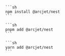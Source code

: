 
<SelectableContent client:load frameworkSwitcher syncKey="packageManager">
  <Fragment slotIdx="1" slot="npm">

    ```sh
    npm install @arcjet/nest
    ```

  </Fragment>
  <Fragment slotIdx="2" slot="pnpm">

    ```sh
    pnpm add @arcjet/nest
    ```

  </Fragment>
  <Fragment slotIdx="3" slot="yarn">

    ```sh
    yarn add @arcjet/nest
    ```

  </Fragment>
</SelectableContent>
